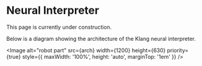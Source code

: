 
# Neural Interpreter

<Callout type="warning" emoji="⚠️">
This page is currently under construction.
</Callout>

Below is a diagram showing the architecture of the Klang neural interpreter.

<Image
  alt="robot part"
  src={arch}
  width={1200}
  height={630}
  priority={true}
  style={{ maxWidth: '100%', height: 'auto', marginTop: '1em' }}
/>

